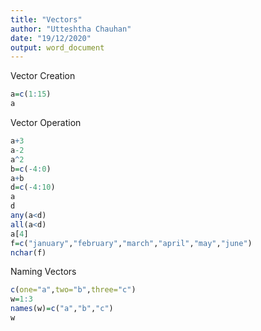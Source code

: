 ---
title: "Vectors"
author: "Utteshtha Chauhan"
date: "19/12/2020"
output: word_document
---

Vector Creation
```{r}
a=c(1:15)
a
```
Vector Operation
```{r}
a+3
a-2
a^2
b=c(-4:0)
a+b
d=c(-4:10)
a
d
any(a<d)
all(a<d)
a[4]
f=c("january","february","march","april","may","june")
nchar(f)
```
Naming Vectors
```{r}
c(one="a",two="b",three="c")
w=1:3
names(w)=c("a","b","c")
w
```